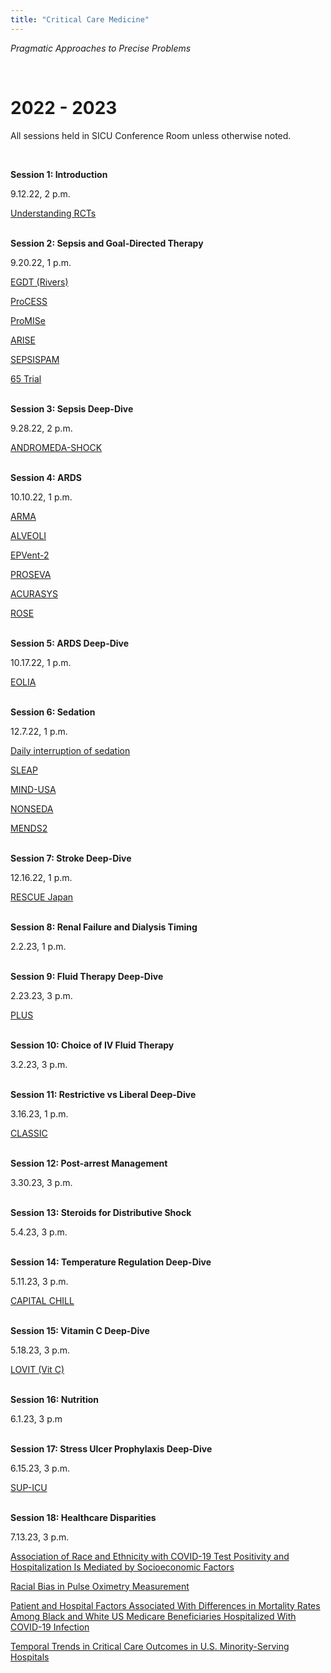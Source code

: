 ```yaml
---
title: "Critical Care Medicine"
---
```


_Pragmatic Approaches to Precise Problems_

<br>

# 2022 - 2023

All sessions held in SICU Conference Room unless otherwise noted.

<br>

<b>Session 1: Introduction</b>

9.12.22, 2 p.m.

[Understanding RCTs](https://adc.bmj.com/content/90/8/840)

<br>
<b>Session 2: Sepsis and Goal-Directed Therapy</b>

9.20.22, 1 p.m.

[EGDT (Rivers)](https://www.nejm.org/doi/full/10.1056/NEJMoa010307)

[ProCESS](https://www.nejm.org/doi/full/10.1056/nejmoa1401602)

[ProMISe](https://www.nejm.org/doi/full/10.1056/nejmoa1500896)

[ARISE](https://www.nejm.org/doi/full/10.1056/NEJMoa1404380)

[SEPSISPAM](https://www.nejm.org/doi/full/10.1056/NEJMoa1312173)

[65 Trial](https://jamanetwork.com/journals/jama/fullarticle/2761427)


<br>
<b>Session 3: Sepsis Deep-Dive</b>

9.28.22, 2 p.m.

[ANDROMEDA-SHOCK](https://jamanetwork.com/journals/jama/fullarticle/2724361)

<br>
<b>Session 4: ARDS</b>

10.10.22, 1 p.m.

[ARMA](https://www.nejm.org/doi/full/10.1056/nejm200005043421801)

[ALVEOLI](https://www.nejm.org/doi/full/10.1056/NEJMoa032193)

[EPVent-2](https://jamanetwork.com/journals/jama/fullarticle/2725206)

[PROSEVA](https://www.nejm.org/doi/full/10.1056/nejmoa1214103)

[ACURASYS](https://www.nejm.org/doi/full/10.1056/nejmoa1005372)

[ROSE](https://www.nejm.org/doi/full/10.1056/nejmoa1901686)

<br>
<b>Session 5: ARDS Deep-Dive</b>

10.17.22, 1 p.m.

[EOLIA](https://www.nejm.org/doi/full/10.1056/NEJMoa1800385)

<br>
<b>Session 6: Sedation</b>

12.7.22, 1 p.m.

[Daily interruption of sedation](https://www.nejm.org/doi/full/10.1056/nejm200005183422002)

[SLEAP](https://jamanetwork.com/journals/jama/fullarticle/1380160)

[MIND-USA](https://www.nejm.org/doi/10.1056/NEJMoa1808217)

[NONSEDA](https://www.nejm.org/doi/full/10.1056/NEJMoa1906759)

[MENDS2](https://www.nejm.org/doi/full/10.1056/NEJMoa2024922)

<br>
<b>Session 7: Stroke Deep-Dive</b>

12.16.22, 1 p.m.

[RESCUE Japan](https://www.nejm.org/doi/full/10.1056/NEJMoa2118191)

<br>
<b>Session 8: Renal Failure and Dialysis Timing</b>

2.2.23, 1 p.m.

<br>
<b>Session 9: Fluid Therapy Deep-Dive</b>

2.23.23, 3 p.m.

[PLUS](https://www.nejm.org/doi/full/10.1056/NEJMoa2114464)

<br>
<b>Session 10: Choice of IV Fluid Therapy</b>

3.2.23, 3 p.m.

<br>
<b>Session 11: Restrictive vs Liberal Deep-Dive</b>

3.16.23, 1 p.m.

[CLASSIC](https://www.nejm.org/doi/full/10.1056/NEJMoa2202707)

<br>
<b>Session 12: Post-arrest Management</b>

3.30.23, 3 p.m.

<br>
<b>Session 13: Steroids for Distributive Shock</b>

5.4.23, 3 p.m.

<br>
<b>Session 14: Temperature Regulation Deep-Dive</b>

5.11.23, 3 p.m.

[CAPITAL CHILL](https://jamanetwork.com/journals/jama/fullarticle/2785263)

<br>
<b>Session 15: Vitamin C Deep-Dive</b>

5.18.23, 3 p.m.

[LOVIT (Vit C)](https://www.nejm.org/doi/full/10.1056/NEJMoa2200644)

<br>
<b>Session 16: Nutrition</b>

6.1.23, 3 p.m

<br>
<b>Session 17: Stress Ulcer Prophylaxis Deep-Dive</b>

6.15.23, 3 p.m.

[SUP-ICU](https://www.nejm.org/doi/full/10.1056/nejmoa1714919)

<br>
<b>Session 18: Healthcare Disparities</b>

7.13.23, 3 p.m.

[Association of Race and Ethnicity with COVID-19 Test Positivity and Hospitalization Is Mediated by Socioeconomic Factors](https://www.atsjournals.org/doi/10.1513/AnnalsATS.202011-1448OC)

[Racial Bias in Pulse Oximetry Measurement](https://www.nejm.org/doi/full/10.1056/NEJMc2029240)

[Patient and Hospital Factors Associated With Differences in Mortality Rates Among Black and White US Medicare Beneficiaries Hospitalized With COVID-19 Infection](https://jamanetwork.com/journals/jamanetworkopen/fullarticle/2781182)

[Temporal Trends in Critical Care Outcomes in U.S. Minority-Serving Hospitals](https://www.atsjournals.org/doi/10.1164/rccm.201903-0623OC)